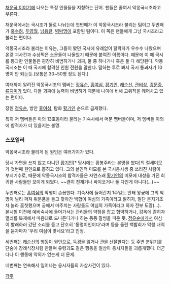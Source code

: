 [[채운국 이야기]]에 나오는 특정 인물들을 지칭하는 단어.
팬들은 줄여서 악몽국시조라고 부른다. 

채운국에서는 국시조가 둘로 나뉘는데 첫번째가 이 악몽국시조라 불리는 팀이고 두번째가 [[홍수려]], [[두영월]], [[남용련]], [[벽박명]]이 포함된 팀이다. 이 쪽은 팬들에게 그냥 국시조라고 불리는 편이다.

악몽국시조라 불리는 이유는, 그들이 봤던 국시에 유례없이 탈락자가 우수수 나왔으며 온갖 괴사건과 수상쩍은 소문들이 나돌았기 때문에 붙여진 이름이다. 때문에 이 때 국시를 통과한 인물들은 굉장히 비범하거나 괴짜, 둘 중 하나거나 혹은 둘 다 해당된다. 악몽국시조는 이 때 국시에 합격한 인원 전원을 말한다. 말하는 투로 봐서 국시 통과자가 10명이 안 되는듯.(보통은 30~50명 정도 된다.)

여태까지 알려진 악몽국시조의 멤버는 [[정유순]], [[홍여심]], [[황기인]], [[래순신]], [[관비상]], [[강문중]], [[류지미]]가 있다. 다들 괴짜에 능력이 비범하기 때문에 나이에 비해 고위직을 꿰어차고 있는 편이다.

장원 [[정유순]], 방안 [[홍여심]], 탐화 [[황기인]] 순으로 급제했다.

특히 저 멤버들은 마의 13호동이라 불리는 기숙사에서 머문 멤버들이며, 저 멤버들 이외에 합격자가 더 있을지는 불명.


=== 스포일러 ===
악몽국시조라 불리게 된 원인은 여러가지가 있다.

당시 가면을 쓰지 않고 다니던 [[황기인]][* 당시에는 황봉주라는 본명을 썼다]의 절세미모가 첫번째 원인으로 뽑히고 있다. 그의 살인적 미모를 본 국시응시생 중 쓰러진 사람이 부지기수로, 때문에 악몽국시조의 합격자들은 자연스래 [[황기인]]의 미모에 내성을 가진 희귀한 사람들만 모이게 되었다. ~~괜히 천재거나 싸이코거나 둘 다인게 아니다(...)~~

두번째로는 [[홍여심]]의 악행이 손꼽힌다. 기숙사에 들어간지 1주일도 안돼 왕궁에 그의 악명이 널리 퍼져 위문품을 들고 찾아간 백합이 여심의 가족이라고 밝히자, 말단 문지기조차 놀라 흠칫했으며 궁에서 마주치는 사람들도 여심의 가족이라고 하자 전부 도망(...).
본시험 이전에 예비숙사에 들어가서는 관리들의 약점을 잡고 협박하거나, 감옥에 갇히자 열쇠를 복제해서 마음대로 드나든다거나 하는 등등 말썽을 피운 듯. [[정유순]]에게서 여심이 빨래하러 갔단 소리를 듣고 단호히 '동명이인이다'라며 등을 돌린 백합희가 악행 내역을 듣자마자 '우리 여심이 맞네요'라고 인정.

세번째는 [[래순신]]의 행동이 원인으로, 독경을 읽거나 관을 선물한다는 등 주변 분위기를 단숨에 장례식장처럼 만들며 유령과도 같은 행동을 일삼아 응시자들을 괴롭게했다. 더군다나 이 행동에 악의가 없는게 더 문제.

네번째는 연속해서 일어나는 응시자들의 자살사건이 있다.
 

[[각주]]
